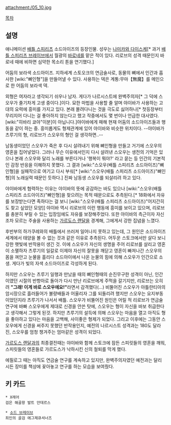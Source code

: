 attachment:/05_10.jpg

[[목차]]

== 설명 ==
애니메이션 [[배틀 스피리츠]] 소드아이즈의 등장인물. 성우는 [[나미카와 다이스케]][* 과거 [[배틀 스피리츠 브레이브]]에서 월광의 [[바로네]]를 맡은 적이 있다. 리로브의 성격 때문인지 바로네 때에 비하면 심약한 목소리 톤을 연기했다.]

어둠의 보라색 소드아이즈. 지하세계 스토오크의 연금술사로, 동물의 뼈에서 인간과 흡사한 [wiki:"뼈인형"]을 만들어낼 수 있다. 사용하는 덱은 계통:무마【無魔】를 메인으로 한 어둠의 보라색 덱. 

외형은 여자라고 생각되기 쉬우나 남자. 게다가 나르시스트에 완벽주의자[* 그 덕에 스오우가 줄기차게 고생 중이다.]이다. 묘한 마법을 사용할 줄 알며 야이바가 사용하는 고대의 요력에 흥미를 가지고 있다. 본래 몰려다니는 것을 극도로 싫어하나[* 첫등장부터 무리지어 다니는 걸 좋아하지 않는다고 했고 작중에서도 몇 번이나 언급한 대사였다. [wiki:"히바리 쿄야"이분]이 아닙니다.]야이바에게 패해 현재 어둠의 소드아이즈들과 행동을 같이 하는 중. 흥미롭게도 형제관계에 있어 야이바와 비슷한 위치이다. --야이바가 츠루기의 형, 리로브가 스오우의 형인 걸 생각하면..--

남동생이었던 스오우가 죽은 후 다시 살려내기 위해 뼈인형을 만들고 거기에 스오우의 영혼을 집어넣었다. 그러나 무슨 이유에서인지 다시 살려낸 스오우는 생전의 기억은 있으나 본래 스오우와 달리 노래를 부른다거나 '행복이 뭐야?' 라고 묻는 등 인간의 기본적인 감정 반응을 이해하지 못했다. 그 결과 [wiki:"스오우(배틀 스피리츠 소드아이즈)"뼈인형]을 실패작으로 여기고 다시 부숴[* [wiki:"스오우(배틀 스피리츠 소드아이즈)"뼈인형]의 노래실력 때문인 듯하다.] 진짜 남동생 스오우를 되살리려 하고 있다.

야이바에게 협력하는 이유는 야이바의 뜻에 공감하는 바도 있으나 [wiki:"스오우(배틀 스피리츠 소드아이즈)"뼈인형]을 찾으려는 목적 때문으로도 추측된다.[* 18화에서 자유를 보장받는다면 족하다는 걸 보니 [wiki:"스오우(배틀 스피리츠 소드아이즈)"어지간히도 찾고 싶었던 모양]] 야이바 역시 리로브의 이런 행동에 흥미를 보이고 있으며, 리로브를 충분히 부릴 수 있는 입장임에도 자유를 보장해주었다. 또한 야이바의 측근이자 자신조차 모르는 주술을 사용하는 [[가르도스 랜달]]을 경계해, 그에게서 강한 집념을 느꼈다.

후반부의 하가쿠레와의 배틀에서 쓰러져 일어나지 못하고 있는데, 그 원인은 소드아이즈 세계에서 태양을 볼 수 없는 것과 같은 이유로 추측된다. 어두운 스토크에서만 살다 보니 강한 햇빛에 반작용이 생긴 것. 이에 스오우가 자신의 생명을 주어 리로브를 살리고 영혼이 소멸하자 츠루기의 일갈로 이제야 자신의 잘못을 깨닫고 영혼이 빠져나간 스오우의 몸을 껴안고 눈물을 흘리다 소드아이에서 나온 눈물의 힘에 의해 스오우가 인간으로 소생. 게다가 빛의 자색 소드아이즈로 각성하게 된다. 

하지만 스오우는 츠루기 일행과 만났을 때의 뼈인형때의 순진무구한 성격이 아닌, 인간이였던 시절의 반항아로 돌아가 다시 만난 리로브에게 주먹을 갈기지만, 리로브는 오히려 '''"그래! 이게 바로 스오우에요!"'''라면서 감격했다(...) 비뚤어진 스오우가 아틀란티아의 암시장으로 흘러들어가 불량배들과 어울리자 그를 되돌리려 했지만 스오우는 요지부동이었던지라 츠루기가 나서서 배틀. 스오우가 비뚤어진 원인은 어릴 적 리로브가 연금술 연구에 바빠 스오우에게 제대로 신경을 안쓴 탓에, 스오우는 형이 자신을 바보 취급한다고 생각해서 그렇게 된것. 하지만 츠루기의 설득에 의해 스오우는 마음을 열고 아직도 형을 좋아하고 있다는 마음을 고백해, 사이좋은 형제가 되었다. 그리고 이후에는 그동안 스오우에게 신경을 써주지 못했던 반작용인지, 예전의 나르시스트 성격과는 180도 달라진, 스오우를 엄청 챙겨주는 엄마같은 성격이 되었다. 

[[가르도스 랜달]]과의 최종결전때는 야이바와 함께 스토크에 잠든 스피릿들의 영혼을 깨워, 스피릿들의 영혼들로 가르도스가 낙하시킨 신의 철퇴를 막게 했다.

에필로그 때는 아직도 연금술 연구를 계속하고 있지만, 완벽주의자였던 예전과는 달리 시든 장미를 책상에 꽃아놓고 연구를 하는 모습을 보여줬다.

== 키 카드 ==
 * X레어
 검은 해골왕 발트 안데르스

 * [[소드 브레이브]]
 죄인의 골검 에그제큐셔너즈
